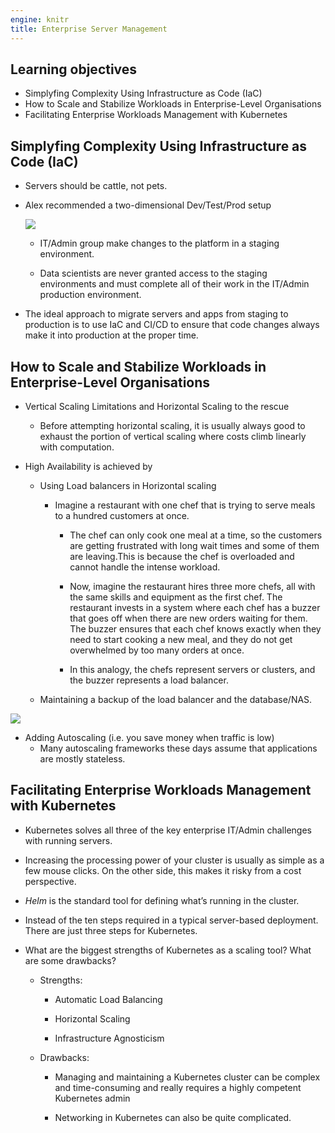 ```yaml
---
engine: knitr
title: Enterprise Server Management
---
```


## Learning objectives

-   Simplyfing Complexity Using Infrastructure as Code (IaC)
-   How to Scale and Stabilize Workloads in Enterprise-Level Organisations
-   Facilitating Enterprise Workloads Management with Kubernetes

## Simplyfing Complexity Using Infrastructure as Code (IaC)

-   Servers should be cattle, not pets.

-   Alex recommended a two-dimensional Dev/Test/Prod setup

    ![](images/19_dev-test-prod.png)

    -   IT/Admin group make changes to the platform in a staging environment.

    -   Data scientists are never granted access to the staging environments and must complete all of their work in the IT/Admin production environment.

- The ideal approach to migrate servers and apps from staging to production is to use IaC and CI/CD to ensure that code changes always make it into production at the proper time.

## How to Scale and Stabilize Workloads in Enterprise-Level Organisations

-   Vertical Scaling Limitations and Horizontal Scaling to the rescue

    -   Before attempting horizontal scaling, it is usually always good to exhaust the portion of vertical scaling where costs climb linearly with computation.

-   High Availability is achieved by

    -   Using Load balancers in Horizontal scaling

        -   Imagine a restaurant with one chef that is trying to serve meals to a hundred customers at once.

            -   The chef can only cook one meal at a time, so the customers are getting frustrated with long wait times and some of them are leaving.This is because the chef is overloaded and cannot handle the intense workload.

            -   Now, imagine the restaurant hires three more chefs, all with the same skills and equipment as the first chef. The restaurant invests in a system where each chef has a buzzer that goes off when there are new orders waiting for them. The buzzer ensures that each chef knows exactly when they need to start cooking a new meal, and they do not get overwhelmed by too many orders at once.

            -   In this analogy, the chefs represent servers or clusters, and the buzzer represents a load balancer.

    -   Maintaining a backup of the load balancer and the database/NAS.

![](images/19_lb-cluster.png)

-   Adding Autoscaling (i.e. you save money when traffic is low)
    -   Many autoscaling frameworks these days assume that applications are mostly stateless.

## Facilitating Enterprise Workloads Management with Kubernetes

-   Kubernetes solves all three of the key enterprise IT/Admin challenges with running servers.

-   Increasing the processing power of your cluster is usually as simple as a few mouse clicks. On the other side, this makes it risky from a cost perspective.

-   *Helm* is the standard tool for defining what's running in the cluster.

-   Instead of the ten steps required in a typical server-based deployment. There are just three steps for Kubernetes.

-   What are the biggest strengths of Kubernetes as a scaling tool? What are some drawbacks?

    -   Strengths:

        -   Automatic Load Balancing

        -   Horizontal Scaling

        -   Infrastructure Agnosticism

    -   Drawbacks:

        -   Managing and maintaining a Kubernetes cluster can be complex and time-consuming and really requires a highly competent Kubernetes admin

        -   Networking in Kubernetes can also be quite complicated.
